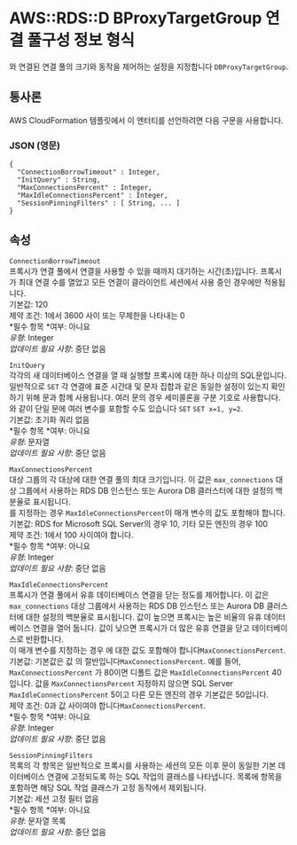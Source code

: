 # AWS::RDS::D BProxyTargetGroup 연결 풀구성 정보 형식

와 연결된 연결 풀의 크기와 동작을 제어하는 설정을 지정합니다 `DBProxyTargetGroup`.

## 통사론

AWS CloudFormation 템플릿에서 이 엔터티를 선언하려면 다음 구문을 사용합니다.

### JSON (영문)

```
{
  "ConnectionBorrowTimeout" : Integer,
  "InitQuery" : String,
  "MaxConnectionsPercent" : Integer,
  "MaxIdleConnectionsPercent" : Integer,
  "SessionPinningFilters" : [ String, ... ]
}
```

## 속성

`ConnectionBorrowTimeout`  
프록시가 연결 풀에서 연결을 사용할 수 있을 때까지 대기하는 시간(초)입니다. 프록시가 최대 연결 수를 열었고 모든 연결이 클라이언트 세션에서 사용 중인 경우에만 적용됩니다.  
기본값: 120  
제약 조건: 1에서 3600 사이 또는 무제한을 나타내는 0  
*필수 항목 *여부: 아니요  
_유형_: Integer  
_업데이트 필요 사항_: 중단 없음

`InitQuery`  
각각의 새 데이터베이스 연결을 열 때 실행할 프록시에 대한 하나 이상의 SQL문입니다. 일반적으로 `SET` 각 연결에 표준 시간대 및 문자 집합과 같은 동일한 설정이 있는지 확인하기 위해 문과 함께 사용됩니다. 여러 문의 경우 세미콜론을 구분 기호로 사용합니다. 와 같이 단일 문에 여러 변수를 포함할 수도 있습니다 `SET` `SET x=1, y=2`.  
기본값: 초기화 쿼리 없음  
*필수 항목 *여부: 아니요  
_유형_: 문자열  
_업데이트 필요 사항_: 중단 없음

`MaxConnectionsPercent`  
대상 그룹의 각 대상에 대한 연결 풀의 최대 크기입니다. 이 값은 `max_connections` 대상 그룹에서 사용하는 RDS DB 인스턴스 또는 Aurora DB 클러스터에 대한 설정의 백분율로 표시됩니다.  
를 지정하는 경우 `MaxIdleConnectionsPercent`이 매개 변수의 값도 포함해야 합니다.  
기본값: RDS for Microsoft SQL Server의 경우 10, 기타 모든 엔진의 경우 100  
제약 조건: 1에서 100 사이여야 합니다.  
*필수 항목 *여부: 아니요  
_유형_: Integer  
_업데이트 필요 사항_: 중단 없음

`MaxIdleConnectionsPercent`  
프록시가 연결 풀에서 유휴 데이터베이스 연결을 닫는 정도를 제어합니다. 이 값은 `max_connections` 대상 그룹에서 사용하는 RDS DB 인스턴스 또는 Aurora DB 클러스터에 대한 설정의 백분율로 표시됩니다. 값이 높으면 프록시는 높은 비율의 유휴 데이터베이스 연결을 열어 둡니다. 값이 낮으면 프록시가 더 많은 유휴 연결을 닫고 데이터베이스로 반환합니다.  
이 매개 변수를 지정하는 경우 에 대한 값도 포함해야 합니다`MaxConnectionsPercent`.  
기본값: 기본값은 값 의 절반입니다`MaxConnectionsPercent`. 예를 들어, `MaxConnectionsPercent` 가 80이면 디폴트 값은 `MaxIdleConnectionsPercent` 40입니다. 값을 `MaxConnectionsPercent` 지정하지 않으면 SQL Server `MaxIdleConnectionsPercent` 5이고 다른 모든 엔진의 경우 기본값은 50입니다.  
제약 조건: 0과 값 사이여야 합니다`MaxConnectionsPercent`.  
*필수 항목 *여부: 아니요  
_유형_: Integer  
_업데이트 필요 사항_: 중단 없음

`SessionPinningFilters`  
목록의 각 항목은 일반적으로 프록시를 사용하는 세션의 모든 이후 문이 동일한 기본 데이터베이스 연결에 고정되도록 하는 SQL 작업의 클래스를 나타냅니다. 목록에 항목을 포함하면 해당 SQL 작업 클래스가 고정 동작에서 제외됩니다.  
기본값: 세션 고정 필터 없음  
*필수 항목 *여부: 아니요  
_유형_: 문자열 목록  
_업데이트 필요 사항_: 중단 없음
